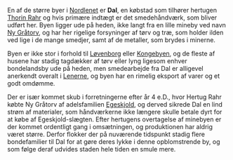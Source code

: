 {{title:Dal}}
{{author:Laura Holmegaard}}
{{timestamp:2010-10-20T06:22:24Z}}
{{copyright:Dal}}
En af de større byer i [[Nordlenet]] er '''Dal''', en købstad som tilhører hertugen [[Thorin Rahr]] og hvis primære indtægt er det smedehåndværk, som bliver udført her. Byen ligger ude på heden, ikke langt fra en lille mineby ved navn [[Ny Gråtorv]], og har her rigelige forsyninger af tørv og træ, som holder ilden ved lige i de mange smedjer, samt af de metaller, som brydes i minerne.

Byen er ikke stor i forhold til [[Løvenborg (Nordlenet)|Løvenborg]] eller [[Kongebyen]], og de fleste af husene har stadig tagdækker af tørv eller lyng ligesom enhver bondelandsby ude på heden, men smedearbejde fra Dal er alligevel anerkendt overalt i [[Lenerne]], og byen har en rimelig eksport af varer og et godt omdømme.

Der er især kommet skub i forretningerne efter år 4 e.D., hvor Hertug Rahr købte Ny Gråtorv af adelsfamilien [[Egeskjold]], og derved sikrede Dal en lind strøm af materialer, som håndværkerne ikke længere skulle betale dyrt for at købe af Egeskjold-slægten. Efter hertugens overtagelse af minebyen er der kommet ordentligt gang i omsætningen, og produktionen har aldrig været større. Derfor flokker der på nuværende tidspunkt stadig flere bondefamilier til Dal for at gøre deres lykke i denne opblomstrende by, og som følge deraf udvides staden hele tiden en smule mere.